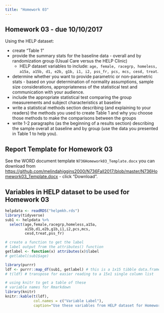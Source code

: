 ```yaml
---
title: "Homework 03"
---
```


## Homework 03 - due 10/10/2017

Using the HELP dataset:

* create "Table 1"
* provide the summary stats for the baseline data - overall and by randomization group (Usual Care versus the HELP Clinic)
     - HELP dataset variables to include: `age, female, racegrp, homeless, a15a, a15b, d1, e2b, g1b, i1, i2, pss_fr, pcs, mcs, cesd, treat`.
* determine whether you want to provide parametric or non-parametric stats - based on your determination of normality assumptions, sample size considerations, appropriateness of the statistical test and communication with your audience.
* include the appropriate statistical test comparing the group measurements and subject characteristics at baseline
* write a statistical methods section describing (and explaining to your readers) the methods you used to create Table 1 and why you choose those methods to make the comparisons between the groups
* write 1-2 paragraphs (as the beginning of a results section) describing the sample overall at baseline and by group (use the data you presented in Table 1 to help you).

## Report Template for Homework 03

See the WORD document template `N736Homework03_Template.docx` you can download from [https://github.com/melindahiggins2000/N736Fall2017/blob/master/N736Homework03_Template.docx](https://github.com/melindahiggins2000/N736Fall2017/blob/master/N736Homework03_Template.docx) - click "Download".

## Variables in HELP dataset to be used for Homework 03

```r
helpdata <- readRDS("helpmkh.rds")
library(tidyverse)
sub1 <- helpdata %>%
  select(age,female,racegrp,homeless,a15a,
         a15b,d1,e2b,g1b,i1,i2,pcs,mcs,
         cesd,treat,pss_fr)

# create a function to get the label
# label output from the attributes() function
getlabel <- function(x) attributes(x)$label
# getlabel(sub1$age)

library(purrr)
ldf <- purrr::map_df(sub1, getlabel) # this is a 1x15 tibble data.frame
# t(ldf) # transpose for easier reading to a 15x1 single column list

# using knitr to get a table of these
# variable names for Rmarkdown
library(knitr)
knitr::kable(t(ldf),
             col.names = c("Variable Label"),
             caption="Use these variables from HELP dataset for Homework 03")

```


